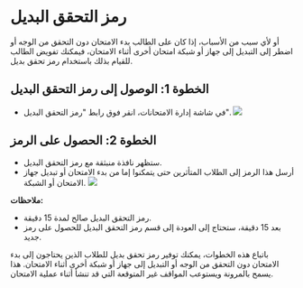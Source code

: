 
# رمز التحقق البديل 

 أو لأي سبب من الأسباب، إذا كان على الطالب بدء الامتحان دون التحقق من الوجه أو اضطر إلى التبديل إلى جهاز أو شبكة امتحان أخرى أثناء الامتحان، فيمكنك تفويض الطالب للقيام بذلك باستخدام رمز تحقق بديل. 
 ## الخطوة 1: الوصول إلى رمز التحقق البديل 

 - في شاشة إدارة الامتحانات، انقر فوق رابط "رمز التحقق البديل". 
 ![]( /img/utest/teacher/managing39.png) 

 ## الخطوة 2: الحصول على الرمز 

 - ستظهر نافذة منبثقة مع رمز التحقق البديل. 
 - أرسل هذا الرمز إلى الطلاب المتأثرين حتى يتمكنوا إما من بدء الامتحان أو تبديل جهاز الامتحان أو الشبكة. 
 ![]( /img/utest/teacher/managing40.png) 

 **ملاحظات:** 

 - رمز التحقق البديل صالح لمدة 15 دقيقة. 
 - بعد 15 دقيقة، ستحتاج إلى العودة إلى قسم رمز التحقق البديل للحصول على رمز جديد. 

 باتباع هذه الخطوات، يمكنك توفير رمز تحقق بديل للطلاب الذين يحتاجون إلى بدء الامتحان دون التحقق من الوجه أو التبديل إلى جهاز أو شبكة أخرى أثناء الامتحان. هذا يسمح بالمرونة ويستوعب المواقف غير المتوقعة التي قد تنشأ أثناء عملية الامتحان.

